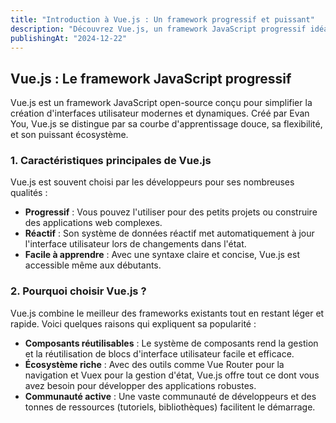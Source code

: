 ```yaml
---
title: "Introduction à Vue.js : Un framework progressif et puissant"
description: "Découvrez Vue.js, un framework JavaScript progressif idéal pour créer des interfaces utilisateur interactives et modernes."
publishingAt: "2024-12-22"
---
```


## Vue.js : Le framework JavaScript progressif

Vue.js est un framework JavaScript open-source conçu pour simplifier la création d'interfaces utilisateur modernes et dynamiques. Créé par Evan You, Vue.js se distingue par sa courbe d'apprentissage douce, sa flexibilité, et son puissant écosystème.

### 1. Caractéristiques principales de Vue.js

Vue.js est souvent choisi par les développeurs pour ses nombreuses qualités : 

- **Progressif** : Vous pouvez l'utiliser pour des petits projets ou construire des applications web complexes.
- **Réactif** : Son système de données réactif met automatiquement à jour l'interface utilisateur lors de changements dans l'état.
- **Facile à apprendre** : Avec une syntaxe claire et concise, Vue.js est accessible même aux débutants.

### 2. Pourquoi choisir Vue.js ?

Vue.js combine le meilleur des frameworks existants tout en restant léger et rapide. Voici quelques raisons qui expliquent sa popularité :

- **Composants réutilisables** : Le système de composants rend la gestion et la réutilisation de blocs d'interface utilisateur facile et efficace.
- **Écosystème riche** : Avec des outils comme Vue Router pour la navigation et Vuex pour la gestion d'état, Vue.js offre tout ce dont vous avez besoin pour développer des applications robustes.
- **Communauté active** : Une vaste communauté de développeurs et des tonnes de ressources (tutoriels, bibliothèques) facilitent le démarrage.
